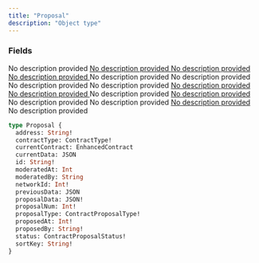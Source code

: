 ```yaml
---
title: "Proposal"
description: "Object type"
---
```


### Fields

<ResponseField name="address" type="String!" required>
  No description provided
</ResponseField>

<a href="/api-reference/types/contracttype">
  <ResponseField name="contractType" type="ContractType!" required>
    No description provided
  </ResponseField>
</a>

<a href="/api-reference/types/enhancedcontract">
  <ResponseField name="currentContract" type="EnhancedContract">
    No description provided
  </ResponseField>
</a>

<a href="/api-reference/types/json">
  <ResponseField name="currentData" type="JSON">
    No description provided
  </ResponseField>
</a>

<ResponseField name="id" type="String!" required>
  No description provided
</ResponseField>

<ResponseField name="moderatedAt" type="Int">
  No description provided
</ResponseField>

<ResponseField name="moderatedBy" type="String">
  No description provided
</ResponseField>

<ResponseField name="networkId" type="Int!" required>
  No description provided
</ResponseField>

<a href="/api-reference/types/json">
  <ResponseField name="previousData" type="JSON">
    No description provided
  </ResponseField>
</a>

<a href="/api-reference/types/json">
  <ResponseField name="proposalData" type="JSON!" required>
    No description provided
  </ResponseField>
</a>

<ResponseField name="proposalNum" type="Int!" required>
  No description provided
</ResponseField>

<a href="/api-reference/types/contractproposaltype">
  <ResponseField name="proposalType" type="ContractProposalType!" required>
    No description provided
  </ResponseField>
</a>

<ResponseField name="proposedAt" type="Int!" required>
  No description provided
</ResponseField>

<ResponseField name="proposedBy" type="String!" required>
  No description provided
</ResponseField>

<a href="/api-reference/types/contractproposalstatus">
  <ResponseField name="status" type="ContractProposalStatus!" required>
    No description provided
  </ResponseField>
</a>

<ResponseField name="sortKey" type="String!" required>
  No description provided
</ResponseField>


```graphql Proposal
type Proposal {
  address: String!
  contractType: ContractType!
  currentContract: EnhancedContract
  currentData: JSON
  id: String!
  moderatedAt: Int
  moderatedBy: String
  networkId: Int!
  previousData: JSON
  proposalData: JSON!
  proposalNum: Int!
  proposalType: ContractProposalType!
  proposedAt: Int!
  proposedBy: String!
  status: ContractProposalStatus!
  sortKey: String!
}
```
